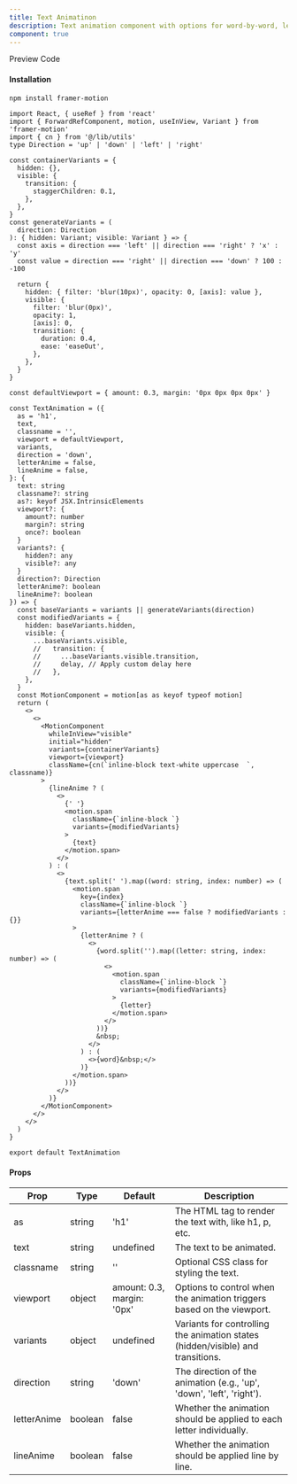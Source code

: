 ```yaml
---
title: Text Animatinon
description: Text animation component with options for word-by-word, letter-by-letter, and sentence animations, each moving from different directions
component: true
---
```


<Tabs defaultValue="preview" className="w-full relative">
  <TabsList>
    <TabsTrigger value="preview">Preview</TabsTrigger>
    <TabsTrigger value="codesnippet">Code</TabsTrigger>
  </TabsList>
  <TabsContent value="preview">
    <ComponentPreview
      heightFixed={true}
      name="textAnimation1"
      category="beam"
    />
  </TabsContent>
  <TabsContent value="codesnippet">
    <CodeWrapper noExpand={true}>
      <CodePreview name="textAnimation1" category="beam" />
    </CodeWrapper>
  </TabsContent>
</Tabs>

#### Installation

```bash
npm install framer-motion
```

```tsx title="text-animation.tsx"
import React, { useRef } from 'react'
import { ForwardRefComponent, motion, useInView, Variant } from 'framer-motion'
import { cn } from '@/lib/utils'
type Direction = 'up' | 'down' | 'left' | 'right'

const containerVariants = {
  hidden: {},
  visible: {
    transition: {
      staggerChildren: 0.1,
    },
  },
}
const generateVariants = (
  direction: Direction
): { hidden: Variant; visible: Variant } => {
  const axis = direction === 'left' || direction === 'right' ? 'x' : 'y'
  const value = direction === 'right' || direction === 'down' ? 100 : -100

  return {
    hidden: { filter: 'blur(10px)', opacity: 0, [axis]: value },
    visible: {
      filter: 'blur(0px)',
      opacity: 1,
      [axis]: 0,
      transition: {
        duration: 0.4,
        ease: 'easeOut',
      },
    },
  }
}

const defaultViewport = { amount: 0.3, margin: '0px 0px 0px 0px' }

const TextAnimation = ({
  as = 'h1',
  text,
  classname = '',
  viewport = defaultViewport,
  variants,
  direction = 'down',
  letterAnime = false,
  lineAnime = false,
}: {
  text: string
  classname?: string
  as?: keyof JSX.IntrinsicElements
  viewport?: {
    amount?: number
    margin?: string
    once?: boolean
  }
  variants?: {
    hidden?: any
    visible?: any
  }
  direction?: Direction
  letterAnime?: boolean
  lineAnime?: boolean
}) => {
  const baseVariants = variants || generateVariants(direction)
  const modifiedVariants = {
    hidden: baseVariants.hidden,
    visible: {
      ...baseVariants.visible,
      //   transition: {
      //     ...baseVariants.visible.transition,
      //     delay, // Apply custom delay here
      //   },
    },
  }
  const MotionComponent = motion[as as keyof typeof motion]
  return (
    <>
      <>
        <MotionComponent
          whileInView="visible"
          initial="hidden"
          variants={containerVariants}
          viewport={viewport}
          className={cn(`inline-block text-white uppercase  `, classname)}
        >
          {lineAnime ? (
            <>
              {' '}
              <motion.span
                className={`inline-block `}
                variants={modifiedVariants}
              >
                {text}
              </motion.span>
            </>
          ) : (
            <>
              {text.split(' ').map((word: string, index: number) => (
                <motion.span
                  key={index}
                  className={`inline-block `}
                  variants={letterAnime === false ? modifiedVariants : {}}
                >
                  {letterAnime ? (
                    <>
                      {word.split('').map((letter: string, index: number) => (
                        <>
                          <motion.span
                            className={`inline-block `}
                            variants={modifiedVariants}
                          >
                            {letter}
                          </motion.span>
                        </>
                      ))}
                      &nbsp;
                    </>
                  ) : (
                    <>{word}&nbsp;</>
                  )}
                </motion.span>
              ))}
            </>
          )}
        </MotionComponent>
      </>
    </>
  )
}

export default TextAnimation
```

#### Props

| Prop        | Type    | Default                    | Description                                                                     |
| ----------- | ------- | -------------------------- | ------------------------------------------------------------------------------- |
| as          | string  | 'h1'                       | The HTML tag to render the text with, like h1, p, etc.                          |
| text        | string  | undefined                  | The text to be animated.                                                        |
| classname   | string  | ''                         | Optional CSS class for styling the text.                                        |
| viewport    | object  | amount: 0.3, margin: '0px' | Options to control when the animation triggers based on the viewport.           |
| variants    | object  | undefined                  | Variants for controlling the animation states (hidden/visible) and transitions. |
| direction   | string  | 'down'                     | The direction of the animation (e.g., 'up', 'down', 'left', 'right').           |
| letterAnime | boolean | false                      | Whether the animation should be applied to each letter individually.            |
| lineAnime   | boolean | false                      | Whether the animation should be applied line by line.                           |
